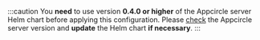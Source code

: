 :::caution
You **need** to use version **0.4.0 or higher** of the Appcircle server Helm chart before applying this configuration. Please [check](/self-hosted-appcircle/install-server/helm-chart/upgrades#updating-to-the-latest-version) the Appcircle server version and **update** the Helm chart **if necessary**.
:::